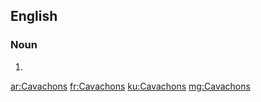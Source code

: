 ==English==

===Noun===
{{head|en}}

# {{plural of|Cavachon}}

[[ar:Cavachons]]
[[fr:Cavachons]]
[[ku:Cavachons]]
[[mg:Cavachons]]